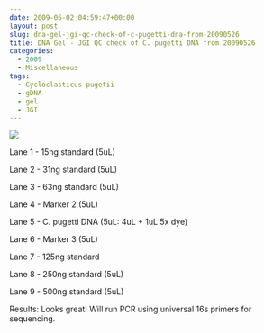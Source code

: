 ```yaml
---
date: 2009-06-02 04:59:47+00:00
layout: post
slug: dna-gel-jgi-qc-check-of-c-pugetti-dna-from-20090526
title: DNA Gel - JGI QC check of C. pugetti DNA from 20090526
categories:
  - 2009
  - Miscellaneous
tags:
  - Cycloclasticus pugetii
  - gDNA
  - gel
  - JGI
---
```


![](https://eagle.fish.washington.edu/Arabidopsis/20090601%20C%20pugetti%20gDNA%20JGI%20QC.jpg)

Lane 1 - 15ng standard (5uL)

Lane 2 - 31ng standard (5uL)

Lane 3 - 63ng standard (5uL)

Lane 4 - Marker 2 (5uL)

Lane 5 - C. pugetti DNA (5uL: 4uL + 1uL 5x dye)

Lane 6 - Marker 3 (5uL)

Lane 7 - 125ng standard

Lane 8 - 250ng standard (5uL)

Lane 9 - 500ng standard (5uL)

Results: Looks great! Will run PCR using universal 16s primers for sequencing.
